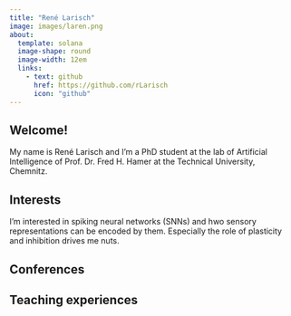 ```yaml
---
title: "René Larisch"
image: images/laren.png
about: 
  template: solana
  image-shape: round
  image-width: 12em
  links:
    - text: github
      href: https://github.com/rLarisch
      icon: "github"
---
```


## Welcome!

My name is René Larisch and I'm a PhD student at the lab of Artificial Intelligence of Prof. Dr. Fred H. Hamer at the Technical University, Chemnitz.

## Interests

I'm interested in spiking neural networks (SNNs) and hwo sensory representations can be encoded by them.
Especially the role of plasticity and inhibition drives me nuts.


## Conferences

## Teaching experiences
